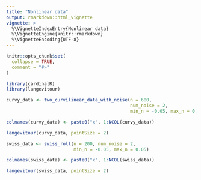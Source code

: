 ```yaml
---
title: "Nonlinear data"
output: rmarkdown::html_vignette
vignette: >
  %\VignetteIndexEntry{Nonlinear data}
  %\VignetteEngine{knitr::rmarkdown}
  %\VignetteEncoding{UTF-8}
---
```


```r
knitr::opts_chunk$set(
  collapse = TRUE,
  comment = "#>"
)
```

```r
library(cardinalR)
library(langevitour)
```

```r
curvy_data <- two_curvilinear_data_with_noise(n = 600, 
                                              num_noise = 2, 
                                              min_n = -0.05, max_n = 0.05)

colnames(curvy_data) <- paste0("x", 1:NCOL(curvy_data))

langevitour(curvy_data, pointSize = 2)
```

```r
swiss_data <- swiss_roll(n = 200, num_noise = 2, 
                         min_n = -0.05, max_n = 0.05)

colnames(swiss_data) <- paste0("x", 1:NCOL(swiss_data))

langevitour(swiss_data, pointSize = 2)
```
